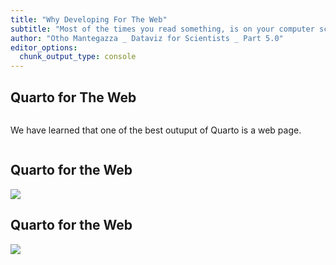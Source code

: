```yaml
---
title: "Why Developing For The Web"
subtitle: "Most of the times you read something, is on your computer screen, more often than not, in your browser."
author: "Otho Mantegazza _ Dataviz for Scientists _ Part 5.0"
editor_options: 
  chunk_output_type: console
---
```


## Quarto for The Web


::: {.column width="80%}

We have learned that one of the best outuput of Quarto is a web page.

:::

## Quarto for the Web

![](img/markdown-to-html.jpg)

## Quarto for the Web

![](img/md-html-js.jpg)
